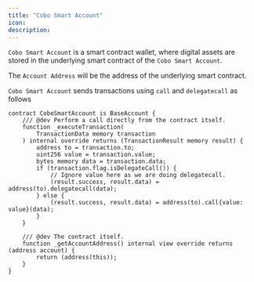 ```yaml
---
title: "Cobo Smart Account"
icon: 
description: 
---
```



`Cobo Smart Account` is a smart contract wallet, where digital assets are stored in the underlying  smart contract of the `Cobo Smart Account`.

The `Account Address` will be the address of the underlying smart contract.

`Cobo Smart Account` sends transactions using  `call` and  `delegatecall` as follows

```
contract CoboSmartAccount is BaseAccount {
    /// @dev Perform a call directly from the contract itself.
    function _executeTransaction(
        TransactionData memory transaction
    ) internal override returns (TransactionResult memory result) {
        address to = transaction.to;
        uint256 value = transaction.value;
        bytes memory data = transaction.data;
        if (transaction.flag.isDelegateCall()) {
            // Ignore value here as we are doing delegatecall.
            (result.success, result.data) = address(to).delegatecall(data);
        } else {
            (result.success, result.data) = address(to).call{value: value}(data);
        }
    }

    /// @dev The contract itself.
    function _getAccountAddress() internal view override returns (address account) {
        return (address(this));
    }
}
```
